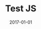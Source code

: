 ---
slug: testjs
date: 2017-01-01
title: 'Test JS'
description: 'Lorem ipsum dolor sit amet, consectetur adipiscing elit. Sed molestie leo ut sodales porta. Vivamus pharetra risus ac fermentum faucibus. Nam in sodales ex.'
published: true
banner: './thumb@2x.png'
categories: ['illustration']

---